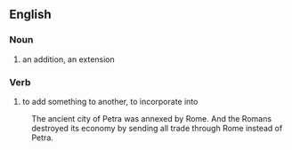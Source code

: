 ==English==
===Noun===
#an addition, an extension

===Verb===
#to add something to another, to incorporate into
:The ancient city of Petra was annexed by Rome. And the Romans destroyed its economy by sending all trade through Rome instead of Petra.